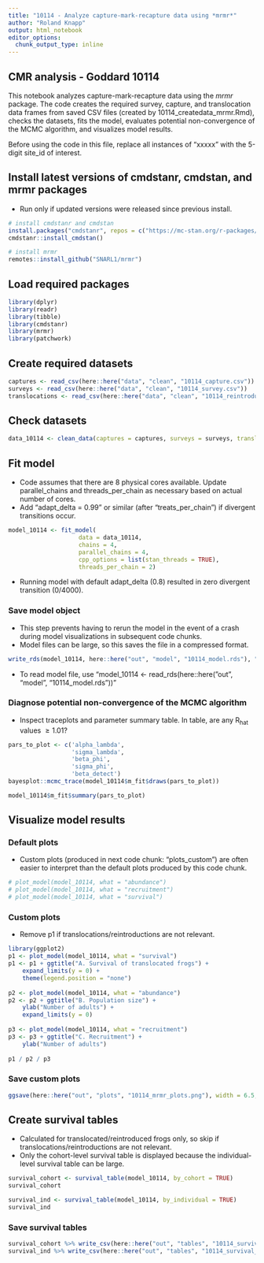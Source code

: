 ```yaml
---
title: "10114 - Analyze capture-mark-recapture data using *mrmr*"
author: "Roland Knapp"
output: html_notebook
editor_options: 
  chunk_output_type: inline
---
```

## CMR analysis - Goddard 10114

This notebook analyzes capture-mark-recapture data using the *mrmr* package. The code creates the required survey, capture, and translocation data frames from saved CSV files (created by 10114_createdata_mrmr.Rmd), checks the datasets, fits the model, evaluates potential non-convergence of the MCMC algorithm, and visualizes model results. 

Before using the code in this file, replace all instances of "xxxxx" with the 5-digit site_id of interest. 

## Install latest versions of cmdstanr, cmdstan, and mrmr packages

- Run only if updated versions were released since previous install.  
```r
# install cmdstanr and cmdstan
install.packages("cmdstanr", repos = c("https://mc-stan.org/r-packages/", getOption("repos")))
cmdstanr::install_cmdstan()

# install mrmr
remotes::install_github("SNARL1/mrmr")
```

## Load required packages

```r
library(dplyr)
library(readr)
library(tibble)
library(cmdstanr)
library(mrmr)
library(patchwork)
```

## Create required datasets

```r
captures <- read_csv(here::here("data", "clean", "10114_capture.csv"))
surveys <- read_csv(here::here("data", "clean", "10114_survey.csv"))
translocations <- read_csv(here::here("data", "clean", "10114_reintroduction.csv"))
```

## Check datasets

```r
data_10114 <- clean_data(captures = captures, surveys = surveys, translocations = translocations)
```

## Fit model

- Code assumes that there are 8 physical cores available. Update parallel_chains and threads_per_chain as necessary based on actual number of cores.  
- Add "adapt_delta = 0.99" or similar (after "treats_per_chain") if divergent transitions occur. 

```r
model_10114 <- fit_model(
                    data = data_10114, 
                    chains = 4, 
                    parallel_chains = 4, 
                    cpp_options = list(stan_threads = TRUE),
                    threads_per_chain = 2) 


```

- Running model with default adapt_delta (0.8) resulted in zero divergent transition (0/4000).  

### Save model object

- This step prevents having to rerun the model in the event of a crash during model visualizations in subsequent code chunks.  
- Model files can be large, so this saves the file in a compressed format.  

```r
write_rds(model_10114, here::here("out", "model", "10114_model.rds"), "xz", compression = 9L)
```

- To read model file, use "model_10114 <- read_rds(here::here("out", "model", "10114_model.rds"))"

### Diagnose potential non-convergence of the MCMC algorithm

- Inspect traceplots and parameter summary table. In table, are any R~hat~ values $\ge 1.01$?

```r
pars_to_plot <- c('alpha_lambda', 
                  'sigma_lambda', 
                  'beta_phi', 
                  'sigma_phi', 
                  'beta_detect')
bayesplot::mcmc_trace(model_10114$m_fit$draws(pars_to_plot))

model_10114$m_fit$summary(pars_to_plot)
```

## Visualize model results

### Default plots

- Custom plots (produced in next code chunk: "plots_custom") are often easier to interpret than the default plots produced by this code chunk.  

```r
# plot_model(model_10114, what = "abundance")
# plot_model(model_10114, what = "recruitment")
# plot_model(model_10114, what = "survival")
```

### Custom plots

- Remove p1 if translocations/reintroductions are not relevant.  

```r
library(ggplot2)
p1 <- plot_model(model_10114, what = "survival") 
p1 <- p1 + ggtitle("A. Survival of translocated frogs") +
    expand_limits(y = 0) +
    theme(legend.position = "none")
  
p2 <- plot_model(model_10114, what = "abundance") 
p2 <- p2 + ggtitle("B. Population size") +
    ylab("Number of adults") + 
    expand_limits(y = 0)
  
p3 <- plot_model(model_10114, what = "recruitment")
p3 <- p3 + ggtitle("C. Recruitment") +
    ylab("Number of adults")
  
p1 / p2 / p3
```

### Save custom plots

```r
ggsave(here::here("out", "plots", "10114_mrmr_plots.png"), width = 6.5, height = 7.2)
```

## Create survival tables

- Calculated for translocated/reintroduced frogs only, so skip if translocations/reintroductions are not relevant. 
- Only the cohort-level survival table is displayed because the individual-level survival table can be large.  

```r
survival_cohort <- survival_table(model_10114, by_cohort = TRUE)
survival_cohort

survival_ind <- survival_table(model_10114, by_individual = TRUE) 
survival_ind
```

### Save survival tables

```r
survival_cohort %>% write_csv(here::here("out", "tables", "10114_survival_cohort.csv"))
survival_ind %>% write_csv(here::here("out", "tables", "10114_survival_ind.csv"))
```

